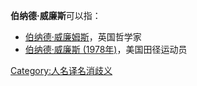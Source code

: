 '''伯纳德·威廉斯'''可以指：
* [[伯纳德·威廉姆斯|伯纳德·威廉姆斯]]，英国哲学家
* [[伯纳德·威廉斯_(1978年)|伯纳德·威廉斯 (1978年)]]，美国田径运动员
{{disambig}}

[[Category:人名译名消歧义|Category:人名译名消歧义]]